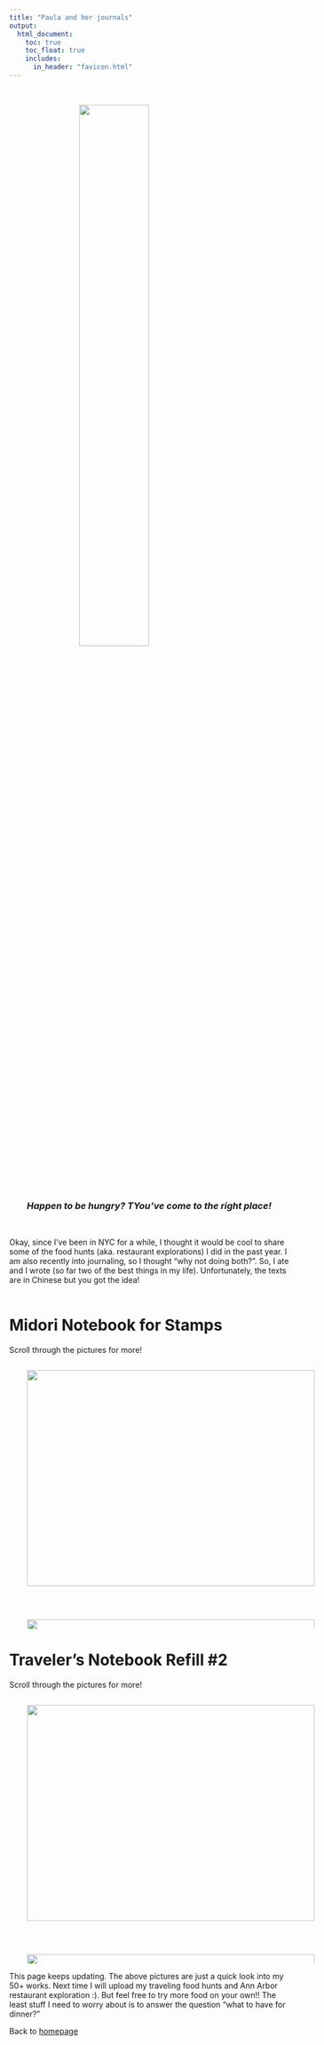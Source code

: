 ```yaml
---
title: "Paula and her journals"
output: 
  html_document:
    toc: true
    toc_float: true
    includes:
      in_header: "favicon.html" 
---
```

<br>

<style>
img {
  display: block;
  margin-left: auto;
  margin-right: auto;
}
</style>
<img src="images/hungry.gif" style="width:50%">
<center>
<p><h3><em>Happen to be hungry? TYou've come to the right place!</em></h3></p>
</center>
<br>

Okay, since I've been in NYC for a while, I thought it would be cool to share some of the food hunts (aka. restaurant explorations) I did in the past year. I am also recently into journaling, so I thought "why not doing both?". So, I ate and I wrote (so far two of the best things in my life). Unfortunately, the texts are in Chinese but you got the idea! <br><br>



# Midori Notebook for Stamps

Scroll through the pictures for more!

<div style="height:480px;width:640px;overflow:scroll;">
<img src="images/IMG_2420.jpeg" style="width:90%"><br>
<img src="images/IMG_2421.jpeg" style="width:90%"><br>
<img src="images/IMG_2422.jpeg" style="width:90%"><br>
<img src="images/IMG_2423.jpeg" style="width:90%"><br>
<img src="images/IMG_2424.jpeg" style="width:90%"><br>
<img src="images/IMG_2425.jpeg" style="width:90%"><br>
<img src="images/IMG_2426.jpeg" style="width:90%">
</div>

# Traveler's Notebook Refill #2
Scroll through the pictures for more! 

<div style="height:480px;width:640px;overflow:scroll;">
<img src="images/IMG_2431.jpeg" style="width:90%"><br>
<img src="images/IMG_2432.jpeg" style="width:90%"><br>
<img src="images/IMG_2433.jpeg" style="width:90%"><br>
<img src="images/IMG_2434.jpeg" style="width:90%"><br>
<img src="images/IMG_2435.jpeg" style="width:90%"><br>
<img src="images/IMG_2430.jpeg" style="width:90%">
</div>


This page keeps updating. The above pictures are just a quick look into my 50+ works. Next time I will upload my traveling food hunts and Ann Arbor restaurant exploration :). But feel free to try more food on your own!! The least stuff I need to worry about is to answer the question "what to have for dinner?"

Back to [homepage](index.html)